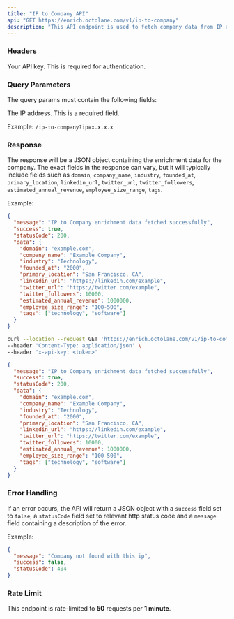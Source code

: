 ```yaml
---
title: "IP to Company API"
api: "GET https://enrich.octolane.com/v1/ip-to-company"
description: "This API endpoint is used to fetch company data from IP address."
---
```


### Headers

<ParamField header="x-api-key" type="string">
  Your API key. This is required for authentication.
</ParamField>

### Query Parameters
The query params must contain the following fields:

<ParamField query="ip" type="string">
  The IP address. This is a required field.
</ParamField>

Example:
`/ip-to-company?ip=x.x.x.x`

### Response
The response will be a JSON object containing the enrichment data for the company.
The exact fields in the response can vary, but it will typically include fields such
as `domain`, `company_name`, `industry`, `founded_at`, `primary_location`, `linkedin_url`,
`twitter_url`, `twitter_followers`, `estimated_annual_revenue`, `employee_size_range`, `tags`.

Example:
```json
{
  "message": "IP to Company enrichment data fetched successfully",
  "success": true,
  "statusCode": 200,
  "data": {
    "domain": "example.com",
    "company_name": "Example Company",
    "industry": "Technology",
    "founded_at": "2000",
    "primary_location": "San Francisco, CA",
    "linkedin_url": "https://linkedin.com/example",
    "twitter_url": "https://twitter.com/example",
    "twitter_followers": 10000,
    "estimated_annual_revenue": 1000000,
    "employee_size_range": "100-500",
    "tags": ["technology", "software"]
  }
}
```

<RequestExample>

```bash Example Request
curl --location --request GET 'https://enrich.octolane.com/v1/ip-to-company?ip=x.x.x.x' \
--header 'Content-Type: application/json' \
--header 'x-api-key: <token>'
```

</RequestExample>

<ResponseExample>

```json Response
{
  "message": "IP to Company enrichment data fetched successfully",
  "success": true,
  "statusCode": 200,
  "data": {
    "domain": "example.com",
    "company_name": "Example Company",
    "industry": "Technology",
    "founded_at": "2000",
    "primary_location": "San Francisco, CA",
    "linkedin_url": "https://linkedin.com/example",
    "twitter_url": "https://twitter.com/example",
    "twitter_followers": 10000,
    "estimated_annual_revenue": 1000000,
    "employee_size_range": "100-500",
    "tags": ["technology", "software"]
  }
}
```

</ResponseExample>

### Error Handling
If an error occurs, the API will return a JSON object with a `success` field set to `false`,
a `statusCode` field set to relevant http status code and a `message` field containing a description 
of the error.

Example:
```json
{
  "message": "Company not found with this ip",
  "success": false,
  "statusCode": 404
}
```

### Rate Limit
This endpoint is rate-limited to **50** requests per **1 minute**.